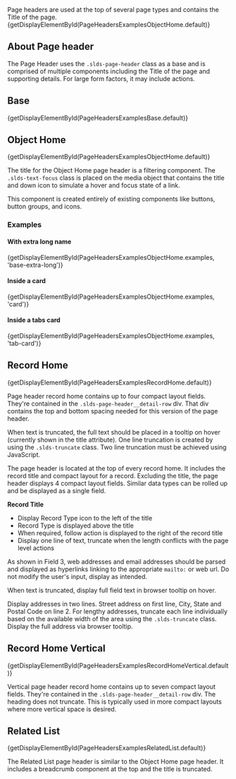 
<div className="lead doc">
  Page headers are used at the top of several page types and contains the Title of the page.
</div>

<CodeView exampleOnly>
  {getDisplayElementById(PageHeadersExamplesObjectHome.default)}
</CodeView>

## About Page header

The Page Header uses the `.slds-page-header` class as a base and is comprised of multiple components including the Title of the page and supporting details. For large form factors, it may include actions.

## Base

<CodeView>
  {getDisplayElementById(PageHeadersExamplesBase.default)}
</CodeView>

## Object Home

<CodeView>
  {getDisplayElementById(PageHeadersExamplesObjectHome.default)}
</CodeView>

The title for the Object Home page header is a filtering component. The `.slds-text-focus` class is placed on the media object that contains the title and down icon to simulate a hover and focus state of a link.

This component is created entirely of existing components like buttons, button groups, and icons.

### Examples

#### With extra long name

<CodeView>
  {getDisplayElementById(PageHeadersExamplesObjectHome.examples, 'base-extra-long')}
</CodeView>

#### Inside a card

<CodeView>
  {getDisplayElementById(PageHeadersExamplesObjectHome.examples, 'card')}
</CodeView>

#### Inside a tabs card

<CodeView>
  {getDisplayElementById(PageHeadersExamplesObjectHome.examples, 'tab-card')}
</CodeView>

## Record Home

<CodeView>
  {getDisplayElementById(PageHeadersExamplesRecordHome.default)}
</CodeView>

Page header record home contains up to four compact layout fields. They're contained in the `.slds-page-header__detail-row` div. That div contains the top and bottom spacing needed for this version of the page header.

When text is truncated, the full text should be placed in a tooltip on hover (currently shown in the title attribute). One line truncation is created by using the `.slds-truncate` class. Two line truncation must be achieved using JavaScript.

The page header is located at the top of every record home. It includes the record title and compact layout for a record. Excluding the title, the page header displays 4 compact layout fields. Similar data types can be rolled up and be displayed as a single field.

**Record Title**

- Display Record Type icon to the left of the title
- Record Type is displayed above the title
- When required, follow action is displayed to the right of the record title
- Display one line of text, truncate when the length conflicts with the page level actions

As shown in Field 3, web addresses and email addresses should be parsed and displayed as hyperlinks linking to the appropriate `mailto:` or web url. Do not modify the user's input, display as intended.

When text is truncated, display full field text in browser tooltip on hover.

Display addresses in two lines. Street address on first line, City, State and Postal Code on line 2. For lengthy addresses, truncate each line individually based on the available width of the area using the `.slds-truncate` class. Display the full address via browser tooltip.

## Record Home Vertical

<CodeView>
  {getDisplayElementById(PageHeadersExamplesRecordHomeVertical.default)}
</CodeView>

Vertical page header record home contains up to seven compact layout fields. They're contained in the `.slds-page-header__detail-row` div.
The heading does not truncate. This is typically used in more compact layouts where more vertical space is desired.

## Related List

<CodeView>
  {getDisplayElementById(PageHeadersExamplesRelatedList.default)}
</CodeView>

The Related List page header is similar to the Object Home page header. It includes a breadcrumb component at the top and the title is truncated.
